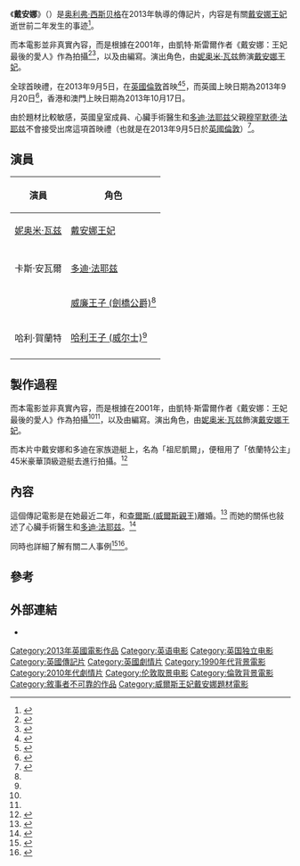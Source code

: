 {{Infobox Film
| name = 戴安娜
| original_name  = '''''Diana'''''
| image = 
| 故事 = 凱特·斯雷爾《黛安娜：王妃最後的愛人》
| director = [[奥利弗·西斯贝格|奥利弗·西斯贝格]]
| producer =羅拔·貝恩斯坦<br>{{link-en|唐納斯·洛爾|Douglas Rae (TV executive)|}}
| writer = 
| starring = [[妮奥米·瓦兹|妮奥米·瓦兹]]<br />{{link-en|納瓦恩·安德魯氏|Naveen Andrews}}
| music          = {{link-en|大衛·赫姆士|David Holmes (musician)|}}<br/>{{link-en|琦富仕·思安嘉|Keefus Ciancia }}
| cinematography = Rainer Klausmann（雷恩爾·克裘曼）
| editing        = Hans Funck（漢斯·富克）
| studio         = {{link-en|依高斯影業股份有限公司|Ecosse Films}}<br/>{{link-en|瑞典西部影業股份有限公司|Film i Väst }}<br/>電影門影業股份有限公司<br/>Le Pacte
| distributor = {{link-en|英國第一娛樂股份有限公司|Entertainment One }}<br>{{flagicon|HKG}}[[湯臣國際娛樂發行有限公司|湯臣國際娛樂發行有限公司]]<br/>{{flagicon|TWN}}[[博偉電影股份有限公司|博偉電影股份有限公司]]| released = 全球首映禮：2013年9月5日<br/>{{flagicon|UK}}2013年9月20日<br/>{{flagicon|HKG}}{{flagicon|MAC}}2013年10月17日<br/>{{flagicon|TWN}}2013年10月18日<br/>{{flagicon|USA}}2013年11月1日
| runtime = 113 分鐘<ref>{{cite web|title=''戴安娜''(12A)|url=http://www.bbfc.co.uk/releases/diana-film|work={{link-en|英國第一影業|E1 Films|}}|publisher=[[英國電影檢查局|英國電影檢查局]]|date=2013年9月10日|accessdate=2013年9月10日|archive-date=2013年10月22日|archive-url=https://web.archive.org/web/20131022054604/http://www.bbfc.co.uk/releases/diana-film|dead-url=no}}</ref>
| country = {{英國}}
| language =[[英语|英语]]
| budget   = 
}}

《'''戴安娜'''》（{{lang-en|'''Diana'''}}）是[[奥利弗·西斯贝格|奥利弗·西斯贝格]]在2013年執導的傳記片，内容是有關[[戴安娜王妃|戴安娜王妃]]逝世前二年发生的事迹<ref name="Renamed 'Diana'">{{cite web|url=http://www.digitalspy.co.uk/movies/news/a391517/naomi-watts-princess-diana-biopic-renamed-diana-first-picture.html|title=妮奥米·瓦兹首次演繹王妃角色（英文版）|publisher=Digital Spy|date=2012年7月4日|accessdate=2012年7月4日|author=伊瑪·都柏|archive-date=2015年4月12日|archive-url=https://web.archive.org/web/20150412113428/http://www.digitalspy.co.uk/movies/news/a391517/naomi-watts-princess-diana-biopic-renamed-diana-first-picture.html|dead-url=no}}</ref>。

而本電影並非真實內容，而是根據在2001年，由凱特·斯雷爾作者《戴安娜：王妃最後的愛人》作為拍攝<ref name="#1">{{cite news|title=加油添醋（英文版）|url=http://www.theguardian.com/film/2013/aug/26/princess-diana-film-gossip-former-lover|accessdate=2013年8月26日|newspaper=衛報|date=2013年8月26日|author=安德魯·佩雷爾|archive-date=2019年12月7日|archive-url=https://web.archive.org/web/20191207214201/https://www.theguardian.com/film/2013/aug/26/princess-diana-film-gossip-former-lover|dead-url=no}}</ref><ref name="#2">{{cite news|title=电影《戴安娜》 饱受英媒体批评|url=http://www.zaobao.com.sg/culture/entertainment/cinema/story20130907-250142|accessdate=2013年9月7日|newspaper=聯合早報|date=2013年9月7日|author=李亦筠|deadurl=yes|archiveurl=https://web.archive.org/web/20130910170408/http://www.zaobao.com.sg/culture/entertainment/cinema/story20130907-250142|archivedate=2013年9月10日}}</ref>，以及由{{link-en|史提芬·杰弗里士|Stephen Jeffreys}}編寫。演出角色，由[[妮奥米·瓦兹|妮奥米·瓦兹]]飾演[[戴安娜王妃|戴安娜王妃]]。

全球首映禮，在2013年9月5日，在[[英國|英國]][[倫敦|倫敦]]首映<ref name="ptoday">{{cite news|title=演繹大變（英文版）|url=http://www.pakistantoday.com.pk/2013/06/26/news/entertainment/naomi-watts-prepares-to-rock-as-princess-diana/|accessdate=2013年6月26日|newspaper=巴基斯坦報|date=2013年6月26日|archive-date=2013年10月16日|archive-url=https://web.archive.org/web/20131016082446/http://www.pakistantoday.com.pk/2013/06/26/news/entertainment/naomi-watts-prepares-to-rock-as-princess-diana/|dead-url=no}}</ref><ref name="BBC'">{{cite web|url=http://www.bbc.co.uk/news/entertainment-arts-23985665|title=評頭品足（英文版）|publisher=英國廣播公司新聞|date=2013年9月6日|accessdate=2013年9月6日|archive-date=2014年2月2日|archive-url=https://web.archive.org/web/20140202135452/http://www.bbc.co.uk/news/entertainment-arts-23985665|dead-url=no}}</ref>，而英國上映日期為2013年9月20日<ref name=pb1sep>{{cite news|title=電影焦點：野心家（英文版）|url=http://www.theguardian.com/film/2013/sep/01/best-films-autumn-2013-diana-selfish-giant|accessdate=2013年9月7日|newspaper=衛報|date=2013年9月1日|author=彼德·班納斯爾|archive-date=2013年9月6日|archive-url=https://web.archive.org/web/20130906152205/http://www.theguardian.com/film/2013/sep/01/best-films-autumn-2013-diana-selfish-giant|dead-url=no}}</ref>，香港和澳門上映日期為2013年10月17日。

由於題材比較敏感，英國皇室成員、心臟手術醫生{{link-en|哈斯纳特·汗|Hasnat Khan}}和[[多迪·法耶兹|多迪·法耶兹]]父親[[穆罕默德·法耶兹|穆罕默德·法耶兹]]不會接受出席這項首映禮（也就是在2013年9月5日於[[英國|英國]][[倫敦|倫敦]]）<ref>{{cite news|title=娜奧美翻炒戴妃舊情|url=http://the-sun.on.cc/cnt/entertainment/20130907/00476_006.html|accessdate=2013年9月7日|newspaper=[[太陽報|太陽報]]|date=2013年9月7日|archive-date=2013年10月22日|archive-url=https://web.archive.org/web/20131022165814/http://the-sun.on.cc/cnt/entertainment/20130907/00476_006.html|dead-url=no}}</ref>。

==演員==
{| class="wikitable" style="font-size:100%;"
|- bgcolor="#B0C4DE" align="center"
! 演員
! 角色
|-
|[[妮奥米·瓦兹|妮奥米·瓦兹]] 
|[[戴安娜王妃|戴安娜王妃]]
|-
|{{link-en|納瓦恩·安德魯氏|Naveen Andrews}} 
|{{link-en|哈斯纳特·汗|Hasnat Khan}}
|-
|卡斯·安瓦爾 
|[[多迪·法耶兹|多迪·法耶兹]]
|-
|{{link-en|羅倫斯·巴雷爾|Laurence Belcher}} 
|[[威廉王子_(劍橋公爵)|威廉王子 (劍橋公爵)]]<ref name="ptoday" />
|-
|哈利·賀蘭特 
|[[哈利王子_(威尔士)|哈利王子 (威尔士)]]<ref name="ptoday" />
|-
|{{link-en|唐納仕·赫德格|Douglas Hodge}} 
|{{link-en|保羅·保雷爾|Paul Burrell}}
|}

==製作過程==
而本電影並非真實內容，而是根據在2001年，由凱特·斯雷爾作者《戴安娜：王妃最後的愛人》作為拍攝<ref name="#1"/><ref name="#2"/>，以及由{{link-en|史提芬·杰弗里士|Stephen Jeffreys}}編寫。演出角色，由[[妮奥米·瓦兹|妮奥米·瓦兹]]飾演[[戴安娜王妃|戴安娜王妃]]。

而本片中戴安娜和多迪在家族遊艇上，名為「祖尼凱爾」，便租用了「依蘭特公主」45米豪華頂級遊艇去進行拍攝。<ref>{{cite news|last=Yacht Charter|first=Fleet|title=電影《戴安娜》：妮奥米·瓦兹在遊艇上進行拍攝（英文版）|url=http://www.yachtcharterfleet.com/news/princess-diana-movie--yacht-chartered-during-filming-with-naomi-watts-1347.htm?ito=feeds-newsxml|work=英國遊艇網|date=2013年9月6日}}</ref>

==內容==
這個傳記電影是在她最近二年，和[[查爾斯_(威爾斯親王)|查爾斯 (威爾斯親王)]]離婚。<ref name="eby12june">{{cite news|last=伊貝|first=瑪嘉烈|title=演繹政治人物（英文版）|url=http://www.nydailynews.com/entertainment/tv-movies/watch-naomi-watts-reigns-diana-teaser-article-1.1370489|accessdate=2013年6月12日|newspaper=紐約郵報|date=12 June 2013年6月12日|archive-date=2019年5月27日|archive-url=https://web.archive.org/web/20190527020527/https://www.nydailynews.com/entertainment/tv-movies/watch-naomi-watts-reigns-diana-teaser-article-1.1370489|dead-url=no}}</ref> 而她的關係也敍述了心臟手術醫生{{link-en|哈斯纳特·汗|Hasnat Khan}}和[[多迪·法耶兹|多迪·法耶兹]]。<ref name="dmirror15june">{{cite news|title=星期天鏡報有關《戴安娜》電影資料（英文版）|url=http://www.mirror.co.uk/news/uk-news/new-princess-diana-movie-features-1955234|accessdate=2013年6月17日|newspaper=每日鏡報|date=2013年6月15日|archive-date=2013年7月13日|archive-url=https://web.archive.org/web/20130713073136/http://www.mirror.co.uk/news/uk-news/new-princess-diana-movie-features-1955234|dead-url=no}}</ref>

同時也詳細了解有關二人事例<ref>{{cite news|url=http://www.heraldsun.com.au/news/world/naomi-watts-wows-as-lady-diana-on-set-of-biopic-caught-in-flight/story-fnd134gw-1226415391872|title=捕捉先機（英文版）|accessdate=2012年7月3日|newspaper=哈雷太陽報|date=2012年7月3日}}</ref><ref>{{cite news|url=http://www.stuff.co.nz/entertainment/film/7212631/Watts-reveals-Princess-Di-makeover|title=演繹大改造（英文版）|accessdate=2012年7月3日|newspaper=Stuff|date=2012年7月3日|archive-date=2015年9月24日|archive-url=https://web.archive.org/web/20150924144421/http://www.stuff.co.nz/entertainment/film/7212631/Watts-reveals-Princess-Di-makeover|dead-url=no}}</ref>。

==參考==
{{REFLIST}}

==外部連結==
*{{IMDb title|2107669}}

{{DEFAULTSORT:Diana}}
[[Category:2013年英國電影作品|Category:2013年英國電影作品]]
[[Category:英语电影|Category:英语电影]]
[[Category:英国独立电影|Category:英国独立电影]]
[[Category:英國傳記片|Category:英國傳記片]]
[[Category:英國劇情片|Category:英國劇情片]]
[[Category:1990年代背景電影|Category:1990年代背景電影]]
[[Category:2010年代劇情片|Category:2010年代劇情片]]
[[Category:伦敦取景电影|Category:伦敦取景电影]]
[[Category:倫敦背景電影|Category:倫敦背景電影]]
[[Category:敘事者不可靠的作品|Category:敘事者不可靠的作品]]
[[Category:威爾斯王妃戴安娜題材電影|Category:威爾斯王妃戴安娜題材電影]]